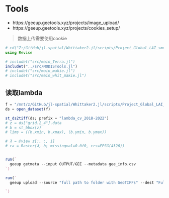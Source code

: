 # Tools

- https://geeup.geetools.xyz/projects/image_upload/
- https://geeup.geetools.xyz/projects/cookies_setup/

> 数据上传需要使用cookie

```julia
# cd("Z:/GitHub/jl-spatial/Whittaker2.jl/scripts/Project_Global_LAI_smoothing")
using Revise

# includet("src/main_Terra.jl")
includet("../src/MODISTools.jl")
# includet("src/main_makie.jl")
# includet("src/main_whit_makie.jl")
```

## 读取lambda

```julia
f = "/mnt/z/GitHub/jl-spatial/Whittaker2.jl/scripts/Project_Global_LAI_smoothing/OUTPUT/global_param_lambda_cv_2018-2022.zarr" |> path_mnt
ds = open_dataset(f)

st_ds2tiff(ds; prefix = "lambda_cv_2018-2022")
# z = ds["grid.2_4"].data
# b = st_bbox(z)
# lims = ((b.xmin, b.xmax), (b.ymin, b.ymax))

# λ = @view z[:, :, 1]
# ra = Raster(λ, b; missingval=0.0f0, crs=EPSG(4326))
```

```julia


```

```julia
run(`
  geeup getmeta --input OUTPUT/GEE --metadata gee_info.csv
`)

```

```julia
run(`
  geeup upload --source "full path to folder with GeoTIFFs" --dest "Full path for upload to Google Earth Engine, e.g., users/pinkiepie/myponycollection" --metadata "Full path for metadata file.csv" --nodata 0 --pyramids MEAN

`)
```
